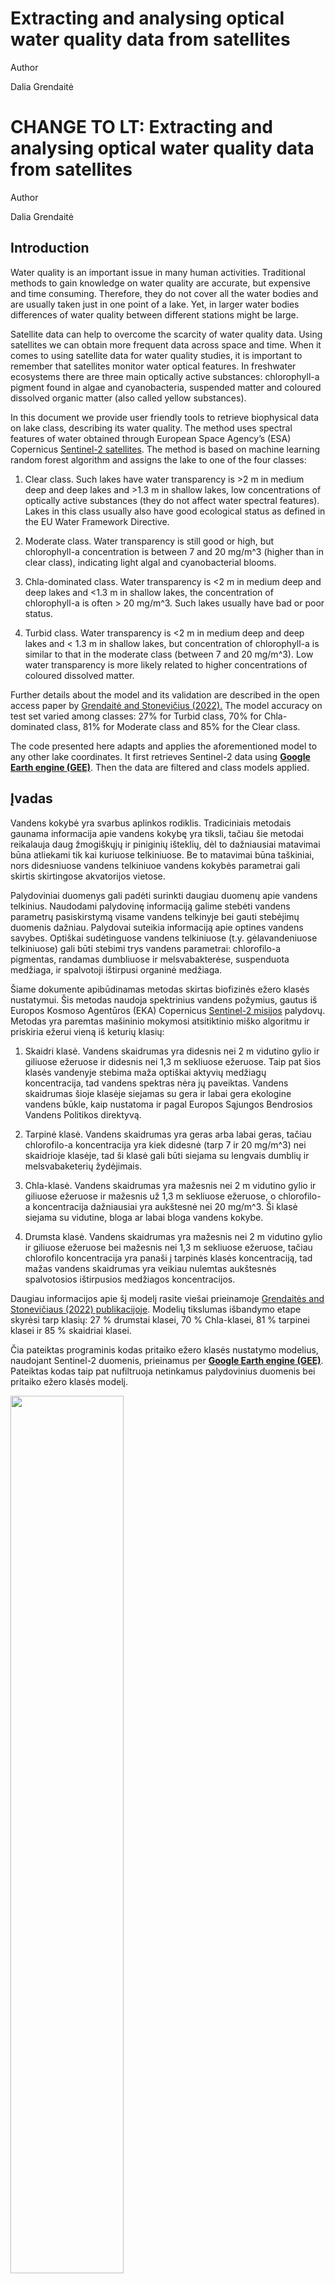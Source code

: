 
::: {.content-visible when-profile="english"}

```{=html}
<div class="quarto-title">
<h1 class="title d-none d-lg-block">
Extracting and analysing optical water quality data from satellites
</h1>
</div>



<div class="quarto-title-meta">

    <div>
    <div class="quarto-title-meta-heading">Author</div>
    <div class="quarto-title-meta-contents">
             <p>Dalia Grendaitė</p>
          </div>
 </div>
</div>
```

:::

::: {.content-visible when-profile="lithuanian"}

```{=html}
<div class="quarto-title">
<h1 class="title d-none d-lg-block">
CHANGE TO LT: Extracting and analysing optical water quality data from satellites
</h1>
</div>



<div class="quarto-title-meta">

    <div>
    <div class="quarto-title-meta-heading">Author</div>
    <div class="quarto-title-meta-contents">
             <p>Dalia Grendaitė</p>
          </div>
 </div>
</div>
```

:::



::: {.content-visible when-profile="english"}
## Introduction

Water quality is an important issue in many human activities. Traditional methods to gain knowledge on water quality are accurate, but expensive and time consuming. Therefore, they do not cover all the water bodies and are usually taken just in one point of a lake. Yet, in larger water bodies differences of water quality between different stations might be large.

Satellite data can help to overcome the scarcity of water quality data. Using satellites we can obtain more frequent data across space and time. When it comes to using satellite data for water quality studies, it is important to remember that satellites monitor water optical features. In freshwater ecosystems there are three main optically active substances: chlorophyll-a pigment found in algae and cyanobacteria, suspended matter and coloured dissolved organic matter (also called yellow substances).

In this document we provide user friendly tools to retrieve biophysical data on lake class, describing its water quality. The method uses spectral features of water obtained through European Space Agency's (ESA) Copernicus [Sentinel-2 satellites](https://sentinel.esa.int/web/sentinel/missions/sentinel-2). The method is based on machine learning random forest algorithm and assigns the lake to one of the four classes:

1.  Clear class. Such lakes have water transparency is \>2 m in medium deep and deep lakes and \>1.3 m in shallow lakes, low concentrations of optically active substances (they do not affect water spectral features). Lakes in this class usually also have good ecological status as defined in the EU Water Framework Directive.

2.  Moderate class. Water transparency is still good or high, but chlorophyll-a concentration is between 7 and 20 mg/m\^3 (higher than in clear class), indicating light algal and cyanobacterial blooms.

3.  Chla-dominated class. Water transparency is \<2 m in medium deep and deep lakes and \<1.3 m in shallow lakes, the concentration of chlorophyll-a is often \> 20 mg/m\^3. Such lakes usually have bad or poor status.

4.  Turbid class. Water transparency is \<2 m in medium deep and deep lakes and \< 1.3 m in shallow lakes, but concentration of chlorophyll-a is similar to that in the moderate class (between 7 and 20 mg/m\^3). Low water transparency is more likely related to higher concentrations of coloured dissolved matter.

Further details about the model and its validation are described in the open access paper by [Grendaitė and Stonevičius (2022).](https://www.mdpi.com/2073-4441/14/11/1732) The model accuracy on test set varied among classes: 27% for Turbid class, 70% for Chla-dominated class, 81% for Moderate class and 85% for the Clear class.

The code presented here adapts and applies the aforementioned model to any other lake coordinates. It first retrieves Sentinel-2 data using [**Google Earth engine (GEE)**](https://earthengine.google.com/). Then the data are filtered and class models applied.
:::

::: {.content-visible when-profile="lithuanian"}
## Įvadas

Vandens kokybė yra svarbus aplinkos rodiklis. Tradiciniais metodais gaunama informacija apie vandens kokybę yra tiksli, tačiau šie metodai reikalauja daug žmogiškųjų ir piniginių išteklių, dėl to dažniausiai matavimai būna atliekami tik kai kuriuose telkiniuose. Be to matavimai būna taškiniai, nors didesniuose vandens telkiniuoe vandens kokybės parametrai gali skirtis skirtingose akvatorijos vietose.

Palydoviniai duomenys gali padėti surinkti daugiau duomenų apie vandens telkinius. Naudodami palydovinę informaciją galime stebėti vandens parametrų pasiskirstymą visame vandens telkinyje bei gauti stebėjimų duomenis dažniau. Palydovai suteikia informaciją apie optines vandens savybes. Optiškai sudėtinguose vandens telkiniuose (t.y. gėlavandeniuose telkiniuose) gali būti stebimi trys vandens parametrai: chlorofilo-a pigmentas, randamas dumbliuose ir melsvabakterėse, suspenduota medžiaga, ir spalvotoji ištirpusi organinė medžiaga.

Šiame dokumente apibūdinamas metodas skirtas biofizinės ežero klasės nustatymui. Šis metodas naudoja spektrinius vandens požymius, gautus iš Europos Kosmoso Agentūros (EKA) Copernicus [Sentinel-2 misijos](https://sentinel.esa.int/web/sentinel/missions/sentinel-2) palydovų. Metodas yra paremtas mašininio mokymosi atsitiktinio miško algoritmu ir priskiria ežerui vieną iš keturių klasių:

1.  Skaidri klasė. Vandens skaidrumas yra didesnis nei 2 m vidutino gylio ir giliuose ežeruose ir didesnis nei 1,3 m sekliuose ežeruose. Taip pat šios klasės vandenyje stebima maža optiškai aktyvių medžiagų koncentracija, tad vandens spektras nėra jų paveiktas. Vandens skaidrumas šioje klasėje siejamas su gera ir labai gera ekologine vandens būkle, kaip nustatoma ir pagal Europos Sąjungos Bendrosios Vandens Politikos direktyvą.

2.  Tarpinė klasė. Vandens skaidrumas yra geras arba labai geras, tačiau chlorofilo-a koncentracija yra kiek didesnė (tarp 7 ir 20 mg/m\^3) nei skaidrioje klasėje, tad ši klasė gali būti siejama su lengvais dumblių ir melsvabaketerių žydėjimais.

3.  Chla-klasė. Vandens skaidrumas yra mažesnis nei 2 m vidutino gylio ir giliuose ežeruose ir mažesnis už 1,3 m sekliuose ežeruose, o chlorofilo-a koncentracija dažniausiai yra aukštesnė nei 20 mg/m\^3. Ši klasė siejama su vidutine, bloga ar labai bloga vandens kokybe.

4.  Drumsta klasė. Vandens skaidrumas yra mažesnis nei 2 m vidutino gylio ir giliuose ežeruose bei mažesnis nei 1,3 m sekliuose ežeruose, tačiau chlorofilo koncentracija yra panaši į tarpinės klasės koncentraciją, tad mažas vandens skaidrumas yra veikiau nulemtas aukštesnės spalvotosios ištirpusios medžiagos koncentracijos.

Daugiau informacijos apie šį modelį rasite viešai prieinamoje [Grendaitės and Stonevičiaus (2022) publikacijoje](https://www.mdpi.com/2073-4441/14/11/1732). Modelių tikslumas išbandymo etape skyrėsi tarp klasių: 27 % drumstai klasei, 70 % Chla-klasei, 81 % tarpinei klasei ir 85 % skaidriai klasei.

Čia pateiktas programinis kodas pritaiko ežero klasės nustatymo modelius, naudojant Sentinel-2 duomenis, prieinamus per [**Google Earth engine (GEE)**](https://earthengine.google.com/). Pateiktas kodas taip pat nufiltruoja netinkamus palydovinius duomenis bei pritaiko ežero klasės modelį.
:::

![](images/Chla_satelite.jpg){width="60%" fig-align="center"}

<!-- next para ------------------------------------------------------------- -->

::: {.content-visible when-profile="english"}
## Model code

To help you extract and process temperature data we have two user friendly tools. The main code to access and download the data from GEE is written in Python and is available through [Google Colaboratory environment](https://colab.research.google.com/). Google Colaboratory is a free online resource which already has Python libraries installed, so you can run the scripts easily, even if you do not have programming skills. To access the satellite data collections through Google Earth Engine, you need to have a Google account(if you do not have Google account, you can sign up [here](https://support.google.com/accounts/answer/27441?hl=en). Then use your Google account to [register for the Google Earth Engine](https://signup.earthengine.google.com/), which will ask you to authorise your account.

Next you can go to the model scripts on Google Colaboratory using the link below

[![](https://colab.research.google.com/assets/colab-badge.svg)](https://colab.research.google.com/drive/1iCXX9KlqHICMwvAxmkce2FK9bS74OkbA?usp=sharing)

You will see a document that looks like this: 

![](images/ChlaGoogleColab_EN_snap.png){width="60%" fig-align="center"} 

When you open the Google Colab notebook, **make a copy** of it in your own Google Drive (Select **File** and then **Make a copy in Drive**). You can edit your copy of the notebook, if you need, but don't forget to save. Further instructions on how to use the notebook are found in the notebook itself.

To extract water quality (optical) data you will need to create and upload a csv file with codes, names and coordinates of you sites, like in this [**example file**](resources/coord_2.csv). You will also need to upload the auxiliary files with lake class classification models, which you can download [**here**](resources/lake_class_models.zip) (but make sure you unzip the files before uploading them to the Google Colaboratory). The downloaded lake class data will look like this [**example file**](resources/Data_S2_class_coord_2.csv). In this example we only extract data for three lakes (three rows in the coordinate example file), but you can add as many lakes (rows) as you need. However, remember not to select coordinates close to the shore (ideally more than 50 meters) and don't put points too close to each other, as the resolution of the data is 100 meters.

Once you have the file with satellite data retrieved for the selected coordinates, you can use [**this R markdown script**](scripts/SateliteChla.zip) to plot your results, like in the image below. In this code we also compare satellite data with in situ monitoring data in Lithuanian lakes. If you want to look at the results of this script without having to run it, you can see it [**here**](resources/SateliteChlA.html)

![](images/sateliteChla_EN.png){width="50%" fig-align="center"}
:::

::: {.content-visible when-profile="lithuanian"}
## Modelis

Tam kad patogiai pasiekti ir apdoroti vandens klasių duomenis, mes sukūrėme du programinius kodus. Pagrindinis kodas leidžia pasiimti duomenis iš GEE paskyros ir yra parašytas Python programavimo kalba. Šis kodas yra prieinamas naudojantis [Google Colaboratory aplinka](https://colab.research.google.com/). Google Colaboratory yra nemokama programavimo aplinka, kurioje jau yra įdiegtos įvairios Python bibliotekos. Kad galėtume pasiekti duomenų rinkinius per Google Earth Engine, reikalinga Google paskyra (jei Google paskyros neturite, ją susikurti galite eidami į [nuorodą](https://support.google.com/accounts/answer/27441?hl=lt). Tuomet **reikia užsiregistruoti** [Google Earth Engine](https://signup.earthengine.google.com/). Ši registracija leidžia autorizuoti prisijungimą ir gauti prieigą prie GEE palydovinių duomenų.

Po registracijos, naudokite programinį kodą, naudodami žemiau esančią nuorodą

[![](https://colab.research.google.com/assets/colab-badge.svg)](https://colab.research.google.com/drive/1YpZsc1duJiUiKqkd_5lO-hgcz36HRc3s?usp=sharing)

Paspaudę matysite tokį dokumentą:

![](images/ChlaGoogleColab_LT_snap.png){width="60%" fig-align="center"}

Kai atidarote kodą, pasidarykite jo kopiją savo Google Diske (pasirinkite **Failas** ir tada **Išsaugoti kopiją Diske**). Savo kodo kopiją galite redaguoti ir keisti kaip jums patinka. Tolimesnės instrukcijos, kaip naudotis kodu, yra pateiktos pačiame kode. Tam kad atisiųsti vandens paviršiaus temperatūros duomenis, jums reikės paruošti jums reikalingų vietų koordinačių taškų dokumentą, pagal [**čia pateiktą pavyzdį**](resources/coord_2.csv). Be to jums į Google Colab aplinką reikės įkelti mašininio algoritmo modelius, kuriuos galite atsisiųsti [**čia**](resources/lake_class_models.zip) (tačiau nepamirškite pirmiausia išpakuoti šiuos modelius iš .zip dokumento). Įvykdę Google Colaboratory kodą, atsiųsite temperatūros palydovinius duomenis kurie atrodys kaip [**čia pateiktas pavyzdys**](resources/Data_S2_class_coord_2.csv). Šiame pavyzdyje mes naudojame tris Lietuvos ežerus, bet jūs galite pridėti tiek ežerų ar taškų ežere kiek jums reikia. Tik nepamirškite nesirinkti taškų per daug arti prie kranto, ir arčiau nei 100 metrų vienas nuo kito (nes satelito raiška yra 100 metrų).

Kai jau turėsite dokumentą su palydoviniais duomenimis, naudokite [**šį R markdown kodą**](scripts/SateliteChla.zip) tam kad toliau apdoroti duomenis, sukurti tam tikrus paveikslus (kaip žemiau nurodytas pavyzdys) arba palyginti satelitų duomenis su monitoringo duomenimis. Šiame dokumente kartu su kodu yra pateikti ir palyginamieji monitoringo duomenys trims ežerams. [**Čia**](resources/SateliteChlA.html) jūs galite pažiūrėti kaip atrodo šios programos sukurti rezultatai.

![](images/sateliteChla_LT.png){width="50%" fig-align="center"}
:::

<!-- next para ------------------------------------------------------------- -->

::: {.content-visible when-profile="english"}
## Application of the model

The model to assess lake class data could be used widely to monitor water quality across large scales and at high temporal resolution. As Europe is implementing its Water Framework Directive and has set the mission to [**Restore our ocean and waters**](https://research-and-innovation.ec.europa.eu/funding/funding-opportunities/funding-programmes-and-open-calls/horizon-europe/eu-missions-horizon-europe/restore-our-ocean-and-waters_en) wide scale availability of lake quality data is important. The code and algorithms presented here can be also used for various research projects, where scientists need to correlate biological characteristics to lake quality. The algorithm to groups lake classes has been developed for temperate lakes, and further work should be done to test how well it applies to lakes in, for example, tropical or arid regions.
:::

::: {.content-visible when-profile="lithuanian"}
## Modelio taikymas

Šis ežero vandens klasės ir kokybės nustatymo modelis gali būti pritaikytas didelio masto vandens kokybės stebėjimui. Tokie stebėjimai ir duomenų pasiekiamumas yra svarbūs siekiant ES misijos [**Atkurti mūsų vandenyną ir vandenis**](https://research-and-innovation.ec.europa.eu/funding/funding-opportunities/funding-programmes-and-open-calls/horizon-europe/eu-missions-horizon-europe/restore-our-ocean-and-waters_en) tikslų. Čia pateikti programiniai kodai ir modeliai taip pat gali būti taikomi moksliniuose tyrimuose, siekiant susieti vandens kokybės ir kitų biologinių parametrų ar žuvų gausumo duomenis. Tačiau yra svarbu atkreipti dėmesį į tai, kad modelis yra parengtas Lietuvos ir kitiems borealiniams ežerams ir jo pritaikymas tropikų ar savanų vandens telkiniams turėtų būti toliau vystomas ir tikrinamas.
:::

![](images/lakePhoto.jpg){width="50%" fig-align="center"}
